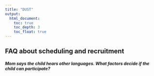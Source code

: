 ```yaml
---
title: "DUST"
output:
  html_document:
    toc: true
    toc_depth: 3
    toc_float: true
---
```


## FAQ about scheduling and recruitment

##### Mom says the child hears other languages. What factors decide if the child can participate?
<!-- - The main consideration is what language(s) are spoken to the child in the home, and what language(s) does the mom ever speak to the child (at home, while shopping, elsewhere, etc.). If the child is spoken to at home or by the mom in anything other than English and/or Spanish they are not eligible. -->

<!-- - Allowable exceptions: -->
<!--   * Sign language (as it is not a verbal language) is permissible for the child to hear. -->
<!--   * Learning a handful of words, conventional phrases, or expressions (e.g., "good morning," "thank you," "hello," religious terms, food) in another language is allowed. There is no hard cap, but 10 or fewer words is probably fine. -->
<!--   * If the child hears languages other than English/Spanish **outside the home** (at daycare, visiting family, etc.; not from the mom), that is allowed. -->
<!--   * If the child occasionally hears other languages while at home, **from someone who does not live there or infrequently visits** (e.g., aunt visits once a week or so), that is allowed. -->

<!-- - Disqualifications: -->
<!--   * If the child hears other languages while at home, **from someone who lives there** (e.g., grandma lives with them) or **visits frequently** (e.g., nanny comes 3-4 days a week, cousin comes after school every day), that would make them ineligible. That is, they are experiencing regular input (3-4 days) and would not qualify. -->
<!--   * Even if the mom or household member is just "exposing" them to the language (letting them hear it as an experience, familiarizing them to it, etc.), that would make them ineligible. The child can't distinguish "exposure" from actually learning it. -->
<!--   * If the child (because of any language experiences) speaks a language other than English/Spanish, they cannot participate. That is, even if mom doesn't speak that language and no one at home speaks that language, the child may naturally speak it during the home visit, so they are ineligible. -->

<!-- The scientific rationale is that all sessions will be transcribed, and PLAY only has English and Spanish transcribers. The mom or child cannot be artificially asked to speak in only some languages; we want their natural speech. The above rules are complicated, but were designed to allow more families to participate, instead of excluding them with simpler rules. -->

<!-- #### What if during the recruitment call, the mom mentions a child impairment (cognitive, motor, language, visual)—referral, diagnosis, concern, etc? -->
<!-- If the mom mentions anything about a child impairment, ask for clarification about the current status during the recruitment call. If the child is currently seeing or was referred to a specialist or a medical professional is concerned about their development in relation to a cognitive, motor, speech, learning, visual, behavioral, hearing delay or condition, then the child is not eligible for PLAY. It is critical to ask for clarification prior to enrolling them and doing the Demographic Questionnaire. -->


<!-- ##### If mom asks if she needs to be alone during the study, and if father/aunt/nanny/etc. can be anywhere at home during the study   -->
<!-- <say>For the first 90 minutes of this study, we are interested in how mothers and children interact. It should only be you and your child during the first half of our visit. If father/aunt/nanny/etc isn’t able to stay out of the home for the full time that we’re there, they can come back for the last hour. But we want you to be the one that answers the questionnaires.</say>  -->

<!-- ##### How far can we go to visit a family for a home visit? -->
<!--  - It is up to the PI and research team what the maximum distance they want to travel is. Depending on the location, some sites may have longer commute times than others.    -->

<!-- ##### Are travel expenses (i.e. public transportation or gas) reimbursed? -->
<!--  - Please speak with your site PI about what travel expenses can be covered and how to obtain reimbursements.    -->




<!-- ##### If mom specifically says that the father/anyone works at home and that it’s inconvenient for them to leave -->

<!-- <say>We really want just mom and child in the house during the first half of the visit. If there is a separate room with a door that the child never goes into (and that the father/person wouldn’t leave anytime during the first half of the visit), then it’s ok. But, if the father/person would be in an open room or somewhere your child has access to, we need to find a time when it's just you and your child for that first half.</say>  -->


<!-- ##### What if phone questionnaire was not done before home visit? -->

<!-- * Ideally this should be completed before the visit, over the phone, because some of these questions will ensure eligibility of the family to participate   -->
<!-- * Complete it right before the other questionnaires in the home but _do not record this portion_ -->

<!-- ##### Mom says she needs to ask child’s father about participating -->
<!-- <say>Sure, we will send you an email about what the study is about and include the permission forms that we will have you sign. Would it be alright if we called you back in 2-3 days?</say>    -->

<!-- * Arrange a time to call back. -->

<!-- ##### Parent unsure about sharing videos -->
<!-- <say>Video data like this is incredibly valuable for us and other developmental researchers around the country.   -->
<!-- To participate in this study, we would ask to be able to share the video with other developmental researchers, like the professor who runs our lab. The goal is to make what we learn from you and your baby available to other scientists. On our permission forms, there are two levels of permission and you can indicate whatever you are comfortable with. If you want, we can send you an email with a copy of the form for you to look over. Can I give you a call back in 2-3 days to see if you would be interested in participating?</say>    -->

<!-- * If parent still does not want to share video, _**do not schedule them**_. -->

<!-- ##### What if I want to schedule someone as a "pilot" session who does not meet inclusion criteria? -->
<!-- - It's okay to run a few practice sessions as a new experimenter. Treat everything from scheduling through data collection and clean up exactly as a normal session. Upload all videos to Databrary and mark the session as pilot in the post-visit notes. Quality assurance and feedback will still be given. -->
<!-- - Give the mother the participant payment for a pilot visit exactly like a real visit. -->

<!-- ##### What happens if I need to reschedule a visit, but I haven't been to their home yet? -->
<!-- - Make sure the child still will be within the age window (within 1 month of 12, 18, or 24 months) on the new test date. Otherwise, you can keep their contact information to schedule them later for the next age window. -->
<!-- - Update the Test Date on Databrary for that session. Keep the same subject number. -->
<!-- - You DO NOT need to send participant payment for the rescheduled or canceled visit. -->

<!-- ##### What happens if I need to reschedule a visit while I'm on a home visit (because something happened with equipment or participants) -->
<!-- - Try to reschedule for within the next 1-2 days if possible. -->
<!-- - Make sure the child still will be within the age window (within 1 month of 12, 18, or 24 months) on the new test date. -->
<!-- - The Test Date on Databrary should be the date the 1-hour natural play was done (so updated it if needed). Keep the same subject number. -->
<!-- - Give the mother participant payment in full amount on both visits. -->

<!-- --- -->
